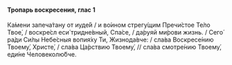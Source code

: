 #### Тропарь воскресения, глас 1

Ка́мени запеча́тану от иуде́й / и во́ином стрегу́щим Пречи́стое Те́ло Твое́, / воскре́сл еси́ тридне́вный, Спа́се, / да́руяй ми́рови жизнь. / Сего́ ра́ди Си́лы Небе́сныя вопия́ху Ти, Жизнода́вче: / сла́ва Воскресе́нию Твоему́, Христе́, / сла́ва Ца́рствию Твоему́, // сла́ва смотре́нию Твоему́, еди́не Человеколю́бче.
